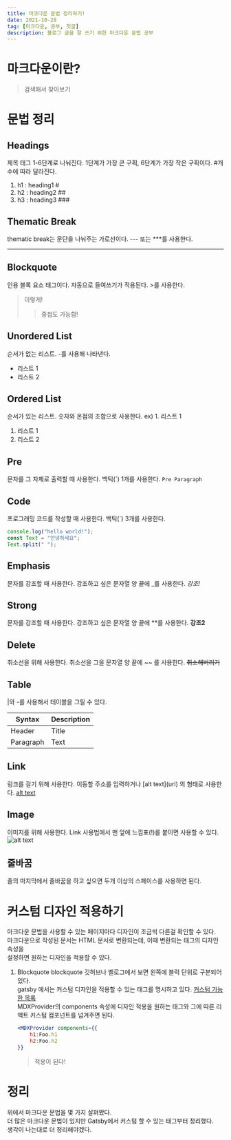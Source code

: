 ```yaml
---
title: 마크다운 문법 정리하기!
date: 2021-10-28
tag: [마크다운, 공부, 첫글]
description: 블로그 글을 잘 쓰기 위한 마크다운 문법 공부
---
```


# 마크다운이란?

> 검색해서 찾아보기

# 문법 정리

## Headings

제목 태그
1-6단계로 나눠진다. 1단계가 가장 큰 구획, 6단계가 가장 작은 구획이다. #개수에 따라 달라진다.

1. h1 : heading1 #
2. h2 : heading2 ##
3. h3 : heading3 ###

## Thematic Break

thematic break는 문단을 나눠주는 가로선이다. --- 또는 \*\*\*를 사용한다.

---

## Blockquote

인용 블록 요소 태그이다. 자동으로 들여쓰기가 적용된다. >를 사용한다.

> 이렇게!
>
> > 중첩도 가능함!

## Unordered List

순서가 없는 리스트. -를 사용해 나타낸다.

- 리스트 1
- 리스트 2

## Ordered List

순서가 있는 리스트. 숫자와 온점의 조합으로 사용한다. ex) 1. 리스트 1

1. 리스트 1
2. 리스트 2

## Pre

문자를 그 자체로 출력할 때 사용한다. 백틱(\`) 1개를 사용한다.
`Pre Paragraph`

## Code

프로그래밍 코드를 작성할 때 사용한다. 백틱(\`) 3개를 사용한다.

```javascript
console.log("hello world!");
const Text = "안녕하세요";
Text.split(" ");
```

## Emphasis

문자를 강조할 때 사용한다. 강조하고 싶은 문자열 양 끝에 \_를 사용한다.
_강조!_

## Strong

문자를 강조할 때 사용한다. 강조하고 싶은 문자열 양 끝에 \*\*를 사용한다.
**강조2**

## Delete

취소선을 위해 사용한다. 취소선을 그을 문자열 양 끝에 \~\~ 를 사용한다.
~~취소해버리기~~

## Table

\|와 \-를 사용해서 테이블을 그릴 수 있다.

| Syntax    | Description |
| --------- | ----------- |
| Header    | Title       |
| Paragraph | Text        |

## Link

링크를 걸기 위해 사용한다. 이동할 주소를 입력하거나 \[alt text](url) 의 형태로 사용한다.
[alt text](http://naver.com)

## Image

이미지를 위해 사용한다. Link 사용법에서 맨 앞에 느낌표(!)를 붙이면 사용할 수 있다.
![alt text](https://previews.123rf.com/images/artshock/artshock1209/artshock120900045/15221647-%ED%9D%B0-%EA%B5%AC%EB%A6%84%EC%9D%98-%EB%B0%B0%EA%B2%BD%EC%97%90-%ED%91%B8%EB%A5%B8-%ED%95%98%EB%8A%98%EC%97%90-%EB%A7%88%EC%9D%8C%EC%9D%98-imag-.jpg)

## 줄바꿈

줄의 마지막에서 줄바꿈을 하고 싶으면 두개 이상의 스페이스를 사용하면 된다.

# 커스텀 디자인 적용하기

마크다운 문법을 사용할 수 있는 페이지마다 디자인이 조금씩 다른걸 확인할 수 있다.  
마크다운으로 작성된 문서는 HTML 문서로 변환되는데, 이때 변환되는 태그의 디자인 속성을  
설정하면 원하는 디자인을 적용할 수 있다.

1. Blockquote
   blockquote 깃허브나 벨로그에서 보면 왼쪽에 블럭 단위로 구분되어 있다.  
   gatsby 에서는 커스텀 디자인을 적용할 수 있는 태그를 명시하고 있다. [커스텀 가능한 목록](https://www.gatsbyjs.com/docs/how-to/routing/customizing-components/)  
   MDXProvider의 components 속성에 디자인 적용을 원하는 태그와 그에 따른 리액트 커스텀 컴포넌트를 넘겨주면 된다.
   ```jsx
   <MDXProvider components={{
       h1:Foo.h1
       h2:Foo.h2
   }}
   ```
   > 적용이 된다!

# 정리

위에서 마크다운 문법을 몇 가지 살펴봤다.  
더 많은 마크다운 문법이 있지만 Gatsby에서 커스텀 할 수 있는 태그부터 정리했다.  
생각이 나는대로 더 정리해야겠다.
